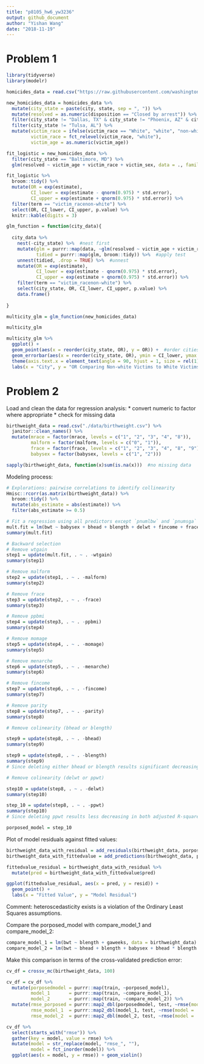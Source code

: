 ```yaml
---
title: "p8105_hw6_yw3236"
output: github_document
author: "Yishan Wang"
date: "2018-11-19"
---
```


# Problem 1

```r
library(tidyverse)
library(modelr)
```

```r
homicides_data = read.csv("https://raw.githubusercontent.com/washingtonpost/data-homicides/master/homicide-data.csv")
```

```r
new_homicides_data = homicides_data %>%
  mutate(city_state = paste(city, state, sep = ", ")) %>%
  mutate(resolved = as.numeric(disposition == "Closed by arrest")) %>% #factor???
  filter(city_state != "Dallas, TX" & city_state != "Phoenix, AZ" & city_state != "Kansas City, MO") %>%
  filter(city_state != "Tulsa, AL") %>%
  mutate(victim_race = ifelse(victim_race == "White", "white", "non-white"),
         victim_race = fct_relevel(victim_race, "white"),
         victim_age = as.numeric(victim_age))
```

```r
fit_logistic = new_homicides_data %>%
  filter(city_state == "Baltimore, MD") %>%
  glm(resolved ~ victim_age + victim_race + victim_sex, data = ., family = binomial()) 
```

```r
fit_logistic %>% 
  broom::tidy() %>% 
  mutate(OR = exp(estimate),
         CI_lower = exp(estimate - qnorm(0.975) * std.error),
         CI_upper = exp(estimate + qnorm(0.975) * std.error)) %>%
  filter(term == "victim_racenon-white") %>%
  select(OR, CI_lower, CI_upper, p.value) %>% 
  knitr::kable(digits = 3)
```

```r
glm_function = function(city_data){
  
  city_data %>%
    nest(-city_state) %>%  #nest first
    mutate(glm = purrr::map(data, ~glm(resolved ~ victim_age + victim_race + victim_sex, data = ., family = binomial())),
           tidied = purrr::map(glm, broom::tidy)) %>%  #apply test
    unnest(tidied, .drop = TRUE) %>%  #unnest
    mutate(OR = exp(estimate),
           CI_lower = exp(estimate - qnorm(0.975) * std.error),
           CI_upper = exp(estimate + qnorm(0.975) * std.error)) %>%
    filter(term == "victim_racenon-white") %>%
    select(city_state, OR, CI_lower, CI_upper, p.value) %>%
    data.frame()
  
}
```

```r
multicity_glm = glm_function(new_homicides_data)

multicity_glm
```

```r
multicity_glm %>%
  ggplot() +
  geom_point(aes(x = reorder(city_state, OR), y = OR)) +  #order cities by the value of estimates
  geom_errorbar(aes(x = reorder(city_state, OR), ymin = CI_lower, ymax = CI_upper, OR)) +  #add error bar
  theme(axis.text.x = element_text(angle = 90, hjust = 1, size = rel(1))) +
  labs(x = "City", y = "OR Comparing Non-white Victims to White Victims (95% CI)")
```

# Problem 2

Load and clean the data for regression analysis:
* convert numeric to factor where appropriate
* check for missing data

```r
birthweight_data = read.csv("./data/birthweight.csv") %>%
  janitor::clean_names() %>%
  mutate(mrace = factor(mrace, levels = c("1", "2", "3", "4", "8")),
         malform = factor(malform, levels = c("0", "1")),
         frace = factor(frace, levels = c("1", "2", "3", "4", "8", "9")),
         babysex = factor(babysex, levels = c("1", "2")))

sapply(birthweight_data, function(x)sum(is.na(x)))  #no missing data
```

Modeling process:

```r
# Explorations: pairwise correlations to identify collinearity 
Hmisc::rcorr(as.matrix(birthweight_data)) %>%
  broom::tidy() %>%
  mutate(abs_estimate = abs(estimate)) %>%
  filter(abs_estimate >= 0.5)
```

```r
# Fit a regression using all predictors except `pnumlbw` and `pnumsga`
mult.fit = lm(bwt ~ babysex + bhead + blength + delwt + fincome + frace + gaweeks + malform + menarche + mheight + momage + mrace + parity + ppbmi + ppwt + smoken + wtgain, data = birthweight_data)
summary(mult.fit)

# Backward selection
# Remove wtgain
step1 = update(mult.fit, . ~ . -wtgain)
summary(step1)

# Remove malform
step2 = update(step1, . ~ . -malform)
summary(step2)

# Remove frace
step3 = update(step2, . ~ . -frace)
summary(step3)

# Remove ppbmi
step4 = update(step3, . ~ . -ppbmi)
summary(step4)

# Remove momage
step5 = update(step4, . ~ . -momage)
summary(step5)

# Remove menarche
step6 = update(step5, . ~ . -menarche)
summary(step6)

# Remove fincome
step7 = update(step6, . ~ . -fincome)
summary(step7)

# Remove parity
step8 = update(step7, . ~ . -parity)
summary(step8)

# Remove colinearity (bhead or blength)

step9 = update(step8, . ~ . -bhead)
summary(step9)

step9 = update(step8, . ~ . -blength)
summary(step9)
# Since deleting either bhead or blength results significant decreasing in both adjusted R-squared and multiple R-squared, I choose to keep both behead and blength. Although behead and blength have linear relationship, it's not the strong linear relationship.

# Remove colinearity (delwt or ppwt)

step10 = update(step8, . ~ . -delwt)
summary(step10)

step_10 = update(step8, . ~ . -ppwt)
summary(step10)
# Since deleting ppwt results less decreasing in both adjusted R-squared and multiple R-squared, I choose to move ppwt.

porposed_model = step_10
```

Plot of model residuals against fitted values:

```r
birthweight_data_with_residual = add_residuals(birthweight_data, porposed_model)
birthweight_data_with_fittedvalue = add_predictions(birthweight_data, porposed_model)

fittedvalue_residual = birthweight_data_with_residual %>%
  mutate(pred = birthweight_data_with_fittedvalue$pred)

ggplot(fittedvalue_residual, aes(x = pred, y = resid)) +
  geom_point() +
  labs(x = "Fitted Value", y = "Model Residual")
```

Comment: heteroscedasticity exists is a violation of the Ordinary Least Squares assumptions. 

Compare the porposed_model with compare_model_1 and compare_model_2:

```r
compare_model_1 = lm(bwt ~ blength + gaweeks, data = birthweight_data)
compare_model_2 = lm(bwt ~ bhead + blength + babysex + bhead * blength + bhead * babysex + blength * babysex + bhead * blength * babysex, data = birthweight_data)
```

Make this comparison in terms of the cross-validated prediction error:

```r
cv_df = crossv_mc(birthweight_data, 100)

cv_df = cv_df %>%
  mutate(porposedmodel = purrr::map(train, ~porposed_model),
         model_1       = purrr::map(train, ~compare_model_1),
         model_2       = purrr::map(train, ~compare_model_2)) %>% 
  mutate(rmse_porposed = purrr::map2_dbl(porposedmodel, test, ~rmse(model = .x, data = .y)),
         rmse_model_1  = purrr::map2_dbl(model_1, test, ~rmse(model = .x, data = .y)),
         rmse_model_2  = purrr::map2_dbl(model_2, test, ~rmse(model = .x, data = .y)))

cv_df %>% 
  select(starts_with("rmse")) %>% 
  gather(key = model, value = rmse) %>% 
  mutate(model = str_replace(model, "rmse_", ""),
         model = fct_inorder(model)) %>% 
  ggplot(aes(x = model, y = rmse)) + geom_violin()
```

